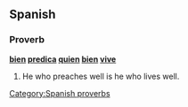 ==Spanish==

===Proverb===
'''[[bien]] [[predica]] [[quien]] [[bien]] [[vive]]'''

# He who preaches well is he who lives well.

[[Category:Spanish proverbs]]